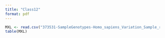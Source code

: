 ```yaml
---
title: "Class12"
format: pdf
---
```


```r
MXL <- read.csv("373531-SampleGenotypes-Homo_sapiens_Variation_Sample_rs8067378.csv")
table(MXL)
```
